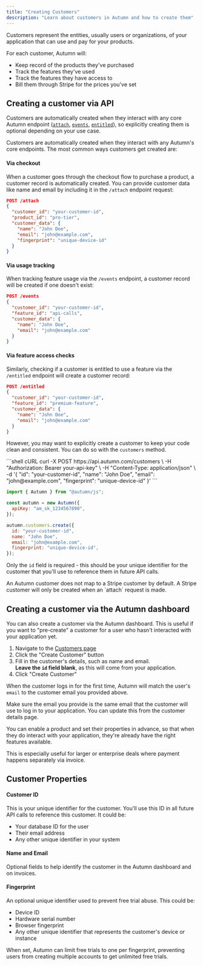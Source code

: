 ```yaml
---
title: "Creating Customers"
description: "Learn about customers in Autumn and how to create them"
---
```


Customers represent the entities, usually users or organizations, of your application that can use and pay for your products.

For each customer, Autumn will:

- Keep record of the products they've purchased
- Track the features they've used
- Track the features they have access to
- Bill them through Stripe for the prices you've set

## Creating a customer via API

Customers are automatically created when they interact with any core Autumn endpoint ([`attach`](/api/attach), [`events`](/api/events), [`entitled`](/api/entitled)), so explicitly creating them is optional depending on your use case.

<Accordion title="Creating a customer via attach, events, or entitled">

Customers are automatically created when they interact with any Autumn's core endpoints. The most common ways customers get created are:

#### Via checkout

When a customer goes through the checkout flow to purchase a product, a customer record is automatically created. You can provide customer data like name and email by including it in the `/attach` endpoint request:

```json
POST /attach
{
  "customer_id": "your-customer-id",
  "product_id": "pro-tier",
  "customer_data": {
    "name": "John Doe",
    "email": "john@example.com",
    "fingerprint": "unique-device-id"
  }
}
```

#### Via usage tracking

When tracking feature usage via the `/events` endpoint, a customer record will be created if one doesn't exist:

```json
POST /events
{
  "customer_id": "your-customer-id",
  "feature_id": "api-calls",
  "customer_data": {
    "name": "John Doe",
    "email": "john@example.com"
  }
}
```

#### Via feature access checks

Similarly, checking if a customer is entitled to use a feature via the `/entitled` endpoint will create a customer record:

```json
POST /entitled
{
  "customer_id": "your-customer-id",
  "feature_id": "premium-feature",
  "customer_data": {
    "name": "John Doe",
    "email": "john@example.com"
  }
}
```

</Accordion>

However, you may want to explicitly create a customer to keep your code clean and consistent. You can do so with the `customers` method.

<CodeGroup>
```shell cURL
curl -X POST https://api.autumn.com/customers \
  -H "Authorization: Bearer your-api-key" \
  -H "Content-Type: application/json" \
  -d '{
    "id": "your-customer-id", 
  "name": "John Doe", 
  "email": "john@example.com", 
  "fingerprint": "unique-device-id"
  }'
```

```javascript Typescript
import { Autumn } from "@autumn/js";

const autumn = new Autumn({
  apiKey: "am_sk_1234567890",
});

autumn.customers.create({
  id: "your-customer-id",
  name: "John Doe",
  email: "john@example.com",
  fingerprint: "unique-device-id",
});
```

</CodeGroup>

Only the `id` field is required - this should be your unique identifier for the customer that you'll use to reference them in future API calls.

<Note>
  An Autumn customer does not map to a Stripe customer by default. A Stripe
  customer will only be created when an `attach` request is made.
</Note>

## Creating a customer via the Autumn dashboard

You can also create a customer via the Autumn dashboard. This is useful if you want to "pre-create" a customer for a user who hasn't interacted with your application yet.

1. Navigate to the [Customers page](https://app.useautumn.com/customers)
2. Click the "Create Customer" button
3. Fill in the customer's details, such as name and email. <br/>
   **Leave the `id` field blank**, as this will come from your application.
4. Click "Create Customer"

When the customer logs in for the first time, Autumn will match the user's `email` to the customer email you provided above.

<Warning>
  Make sure the email you provide is the same email that the customer will use
  to log in to your application. You can update this from the customer details
  page.
</Warning>

You can enable a product and set their properties in advance, so that when they do interact with your application, they're already have the right features available.

This is especially useful for larger or enterprise deals where payment happens separately via invoice.

## Customer Properties

#### Customer ID

This is your unique identifier for the customer. You'll use this ID in all future API calls to reference this customer. It could be:

- Your database ID for the user
- Their email address
- Any other unique identifier in your system

#### Name and Email

Optional fields to help identify the customer in the Autumn dashboard and on invoices.

#### Fingerprint

An optional unique identifier used to prevent free trial abuse. This could be:

- Device ID
- Hardware serial number
- Browser fingerprint
- Any other unique identifier that represents the customer's device or instance

When set, Autumn can limit free trials to one per fingerprint, preventing users from creating multiple accounts to get unlimited free trials.
